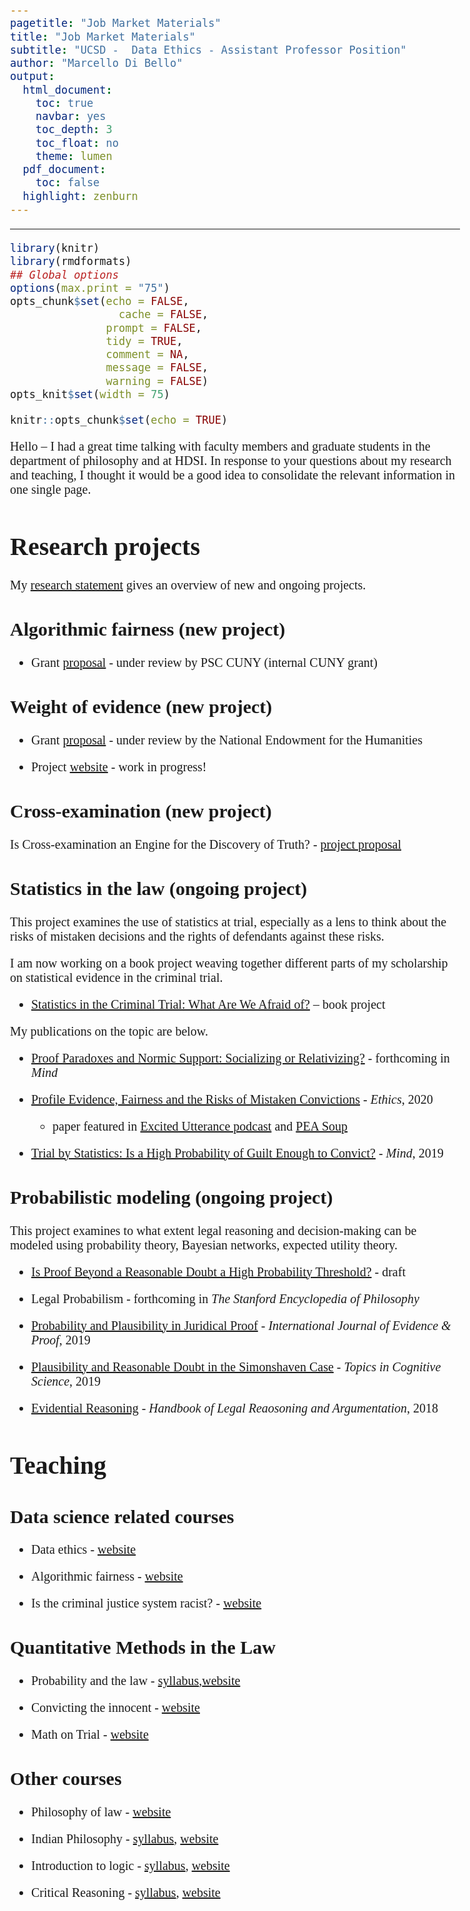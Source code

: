 ```yaml
---
pagetitle: "Job Market Materials"
title: "Job Market Materials"
subtitle: "UCSD -  Data Ethics - Assistant Professor Position"
author: "Marcello Di Bello"
output:
  html_document:
    toc: true
    navbar: yes
    toc_depth: 3
    toc_float: no
    theme: lumen
  pdf_document:
    toc: false
  highlight: zenburn    
---    
```

    
---



<!-- 
OTHER INITIAL SETTING 

---
title: "Algorithmic Fairness"
author: "Marcello Di Bello"
output:
  rmdformats::html_clean:
    fig_width: 6
    fig_height: 6
    highlight: kate
    thumbnails: true
    lightbox: true
    gallery: true
    toc_depth: 2
    toc: TRUE
---    
    
--->


<!-- 
OTHER INITIAL SETTING PRETTY HTML

---
pagetitle: "Job Market Materials"
title: "Job Market Materials"
subtitle: "UCSD -  Data Science Ethics - Assistant Professor Position"
author: "Marcello Di Bello  marcello.dibello@lehman.cuny.edu"
output:
  prettydoc::html_pretty:
    theme: tactile
    highlight: github
    navbar: yes
    toc: yes
    toc_depth: 3
    toc_float: no
---
-->



<!-- 
---
title: "Algorithmic Fairness"
author: "Marcello Di Bello"
output:
  html_document:
    toc: true
    navbar: yes
    toc_depth: 3
    toc_float: yes
    theme: cosmo
  pdf_document:
    toc: false
  highlight: zenburn    
---
--->



<!---
<img src="data-ethics-logo.jpg" style="position:absolute;top:0px;right:0px;" />
--->

```r
library(knitr)
library(rmdformats)
## Global options
options(max.print = "75")
opts_chunk$set(echo = FALSE,
	             cache = FALSE,
               prompt = FALSE,
               tidy = TRUE,
               comment = NA,
               message = FALSE,
               warning = FALSE)
opts_knit$set(width = 75)
```



```r
knitr::opts_chunk$set(echo = TRUE)
```


<style type="text/css">

body{ /* Normal  */
      font-size: 20px;
      font-family:'Avenir Next';
  }

</style>



<!--- 
ADDED STYLES/ FONT SIZSES


<style type="text/css">

body{ /* Normal  */
      font-size: 18px;
  }
  
 
td {  /* Table  */
  font-size: 8px;
}
h1.title {
  font-size: 38px;
  color: DarkRed;
}
h1 { /* Header 1 */
  font-size: 28px;
  color: DarkBlue;
}
h2 { /* Header 2 */
    font-size: 22px;
  color: DarkBlue;
}
h3 { /* Header 3 */
  font-size: 18px;
  font-family: "Times New Roman", Times, serif;
  color: DarkBlue;
}
code.r{ /* Code block */
    font-size: 12px;
}
pre { /* Code block - determines code spacing between lines */
    font-size: 14px;
}

</style>
-->



Hello -- I had a great time talking with faculty members and graduate students 
in the department of philosophy and at HDSI. In response to your questions 
about my research and teaching,  I thought it would be a good idea 
to consolidate the relevant information in one single page. 


# Research projects

My [research statement](research/research-statement.pdf) gives an overview of new and ongoing projects. 

## Algorithmic fairness (new project)

* Grant [proposal](research/algorithmic-fairness.pdf) - under review by PSC CUNY (internal CUNY grant)


## Weight of evidence (new project)

* Grant [proposal](research/weight-of-evidence.pdf) - under review by the National Endowment for the Humanities

* Project [website](https://www.weightofevidenceproject.org/) - work in progress!

## Cross-examination (new project)
 
Is Cross-examination an Engine for the Discovery of Truth? - [project proposal](research/cross.pdf)  

## Statistics in the law (ongoing project)

This project examines the use of statistics at trial, especially as a lens to think 
about the risks of mistaken decisions and the rights of defendants against these risks.

I am now working on a book project weaving 
together different parts of my scholarship on statistical 
evidence in the criminal trial.

* [Statistics in the Criminal Trial: What Are We Afraid of?](research/book-proposal.pdf) -- book project

My publications on the topic are below.

* [Proof Paradoxes and Normic Support: Socializing or Relativizing?](https://doi.org/10.1093/mind/fzz021) - forthcoming in *Mind*

* [Profile Evidence, Fairness and the Risks of Mistaken Convictions](https://www.journals.uchicago.edu/doi/abs/10.1086/705764?mobileUi=0) - *Ethics*, 2020 
    + paper featured in [Excited Utterance podcast](https://www.excitedutterancepodcast.com/listen/2020/3/2/86-marcello-di-bello) and 
[PEA Soup](http://peasoup.us/2020/01/ethics-discussion-at-pea-soup-marcello-di-bello-and-collin-oneills-profile-evidence-fairness-and-the-risk-of-mistaken-convictions-with-a-critical-precis-by-davi/)

* [Trial by Statistics: Is a High Probability of Guilt Enough to Convict?](https://doi.org/10.1093/mind/fzy026) - *Mind*, 2019

## Probabilistic modeling (ongoing project)

This project examines to what extent legal reasoning and decision-making can be 
modeled using probability theory, Bayesian networks, expected utility theory.

* [Is Proof Beyond a Reasonable Doubt a High Probability Threshold?](research/bard.pdf) - draft

* Legal Probabilism - forthcoming in *The Stanford Encyclopedia of Philosophy*

* [Probability and Plausibility in Juridical Proof](https://doi.org/10.1177/1365712718815355) - *International Journal of Evidence & Proof*, 2019
 
* [Plausibility and Reasonable Doubt in the Simonshaven Case](https://doi.org/10.1111/tops.12451) - *Topics in Cognitive Science*, 2019

* [Evidential Reasoning](https://www.ai.rug.nl/~verheij/publications/pdf/diBelloVerheij2018EvidentialReasoning.pdf) - *Handbook of Legal Reaosoning and Argumentation*, 2018 


# Teaching

## Data science related courses

* Data ethics - [website](https://www.marcellodibello.com/dataethics/)

* Algorithmic fairness - [website](https://www.marcellodibello.com/algorithmicfairness/)

* Is the criminal justice system racist? - [website](https://justicesystemracist.wordpress.com/)

## Quantitative Methods in the Law

* Probability and the law - [syllabus](https://www.marcellodibello.com/phil90L/resources/ProbLaw2014.pdf),[website](https://www.marcellodibello.com/phil90L/)

* Convicting the innocent - [website](https://www.marcellodibello.com/innocent/)

* Math on Trial - [website](https://www.marcellodibello.com/mathtrial/)

## Other courses

* Philosophy of law - [website](https://www.phi234.marcellodibello.com/)

* Indian Philosophy - [syllabus](https://www.marcellodibello.com/phi238/resources/IntroAsianPhil2019.pdf), [website](https://www.marcellodibello.com/phi238/)

* Introduction to logic -  [syllabus](https://www.marcellodibello.com/phil50/resources/Syllabus-Phil50-2014.pdf), [website](https://www.marcellodibello.com/phil50/)

* Critical Reasoning - [syllabus](https://www.marcellodibello.com/phi169/resources/PHI169-Fall2018-syllabus.pdf), [website](https://www.marcellodibello.com/phi169/)






